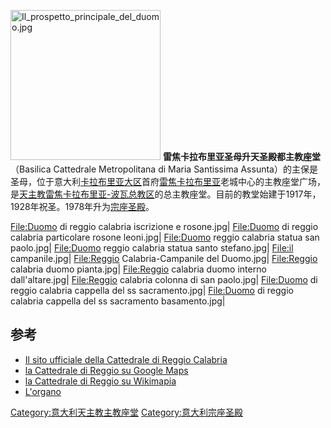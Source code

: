 {{Coord|38|6|20.51|N|15|38|30.21|E|region:IT_type:landmark|display=title}}
[[File:Il_prospetto_principale_del_duomo.jpg|240px]]
'''雷焦卡拉布里亚圣母升天圣殿都主教座堂'''（Basilica Cattedrale Metropolitana di Maria Santissima Assunta）的主保是圣母，位于意大利[[卡拉布里亚大区|卡拉布里亚大区]]首府[[雷焦卡拉布里亚|雷焦卡拉布里亚]]老城中心的主教座堂广场，是[[天主教雷焦卡拉布里亚-波瓦总教区|天主教雷焦卡拉布里亚-波瓦总教区]]的总主教座堂。目前的教堂始建于1917年，1928年祝圣。1978年升为[[宗座圣殿|宗座圣殿]]。

<gallery>
File:Duomo di reggio calabria iscrizione e rosone.jpg|
File:Duomo di reggio calabria particolare rosone leoni.jpg|
File:Duomo reggio calabria statua san paolo.jpg|
File:Duomo reggio calabria statua santo stefano.jpg|
File:il campanile.jpg|
File:Reggio Calabria-Campanile del Duomo.jpg|
File:Reggio calabria duomo pianta.jpg|
File:Reggio calabria duomo interno dall'altare.jpg|
File:Reggio calabria colonna di san paolo.jpg|
File:Duomo di reggio calabria cappella del ss sacramento.jpg|
File:Duomo di reggio calabria cappella del ss sacramento basamento.jpg|
</gallery>

== 参考 ==
<references/>
* [http://www.cattedralereggiocalabria.it Il sito ufficiale della Cattedrale di Reggio Calabria] {{Wayback|url=http://www.cattedralereggiocalabria.it/ |date=20200105184552 }}
* [http://maps.google.com/maps?f=q&hl=en&t=k&ll=38.105618,15.642026&spn=0.00179,0.003659&t=k la Cattedrale di Reggio su Google Maps]
* [http://wikimapia.org/#lat=38.105399&lon=15.642123&z=18&l=0&m=a&v=2 la Cattedrale di Reggio su Wikimapia] {{WebCite|url=https://www.webcitation.org/61CZ2O6Sc?url=http://wikimapia.org/#lat=38.105399&lon=15.642123&z=18&l=0&m=a&v=2 |date=20110825123910 |dateformat=iso }}
* [http://www.michelotto-organi.com/it_dett.php?id=24# L'organo] {{Wayback|url=http://www.michelotto-organi.com/it_dett.php?id=24 |date=20160304211916 }}
{{意大利天主教主教座堂}}
[[Category:意大利天主教主教座堂|Category:意大利天主教主教座堂]]
[[Category:意大利宗座圣殿|Category:意大利宗座圣殿]]